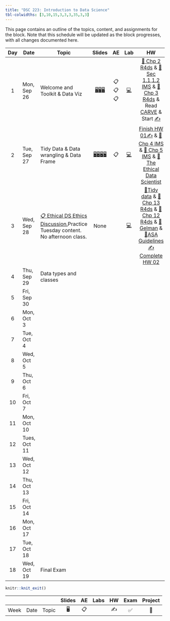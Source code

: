 ```yaml
---
title: "DSC 223: Introduction to Data Science"
tbl-colwidths: [3,10,15,3,3,3,35,3,3]
---
```


This page contains an outline of the topics, content, and assignments for the block. Note that this schedule will be updated as the block progresses, with all changes documented here.

::: column-screen-inset-right
| Day | Date         | Topic                                                                                                                                         |                                                                                                                                                   Slides                                                                                                                                                   |   AE   |                                             Lab                                              |                                                                                                                                                                                                                                                                HW                                                                                                                                                                                                                                                                | Exam | Project |
|:--:|--------|--------|:------:|:------:|:------:|:----------------:|:------:|:------:|
|  1  | Mon, Sep 26  | Welcome and Toolkit & Data Viz                                                                                                                |                                 [🖥️](/course-materials/_slides/u1-d01-welcome/u1-d01-welcome.pdf "Slides")[🖥️](/course-materials/_slides/u1-d02-toolkit-r/u1-d02-toolkit-r.pdf "Slides")[🖥️](/course-materials/_slides/u1-d03-toolkit-git/u1-d03-toolkit-git.pdf "Slides")                                 | 📋📋📋 |    [💻](/course-materials/lab-instructions/lab-01/lab-01-hello-r.html "Lab instructions")    |                                            [📖 Chp 2 R4ds](https://r4ds.had.co.nz/explore-intro.html "Read Chapter 2 R4ds") & [📖 Sec 1.1,1.2 IMS](https://openintro-ims.netlify.app/data-hello.html "Sec 1.1,1.2 IMS") & [📖 Chp 3 R4ds](https://r4ds.had.co.nz/data-visualisation.html "Read Chapter 2 R4ds") & Read [CARVE](/course-materials/documents/CARVE.pdf) & Start [✍️](/course-materials/hw-instructions/hw-01/hw-01-pet-names.html "Your version available via GitHub")                                             |      |         |
|  2  | Tue, Sep 27  | Tidy Data & Data wrangling & Data Frame                                                                                                       | [🖥️](/course-materials/_slides/u2-d01-data-viz/u2-d01-data-viz.pdf "Slides")[🖥️](/course-materials/_slides/u2-d02-ggplot2/u2-d02-ggplot2.pdf "Slides")[🖥️](/course-materials/_slides/u2-d03-viz-num/u2-d03-viz-num.pdf "Slides")[🖥️](/course-materials/_slides/u2-d04-viz-cat/u2-d04-viz-cat.pdf "Slides") |   📋   |    [💻](/course-materials/lab-instructions/lab-01/lab-01-hello-r.html "Lab instructions")    | [Finish HW 01](/course-materials/hw-instructions/hw-01/hw-01-pet-names.html)[✍️](/course-materials/hw-instructions/hw-01/hw-01-pet-names.html "Your version available via GitHub") & [📖 Chp 4 IMS](https://openintro-ims.netlify.app/explore-categorical.html "Sec 1.1,1.2 IMS") & [📖 Chp 5 IMS](https://openintro-ims.netlify.app/explore-numerical.html "Read Chapter 2 R4ds") & [📖 The Ethical Data Scientist](https://slate.com/technology/2016/02/how-to-bring-better-ethics-to-data-science.html "Read Chapter 2 R4ds") |      |         |
|  3  | Wed, Sep 28  | [📋 Ethical DS Ethics Discussion.](/course-materials/class-discussion/ethical_ds_discussion.qmd)Practice Tuesday content. No afternoon class. |                                                                                                                                                    None                                                                                                                                                    |        | [💻](/course-materials/lab-instructions/lab-02/lab-02-plastic-waste.html "Lab instructions") |           [📖Tidy data](https://www.jstatsoft.org/article/view/v059i10) & [📖 Chp 13 R4ds](https://r4ds.had.co.nz/relational-data.html) & [📖 Chp 12 R4ds](https://r4ds.had.co.nz/tidy-data.html) & [📖 Gelman](http://www.stat.columbia.edu/~gelman/research/published/ChanceEthics14.pdf) & [📖ASA Guidelines](https://www.amstat.org/your-career/ethical-guidelines-for-statistical-practice) [✍️Complete HW 02](/course-materials/hw-instructions/hw-02/hw-02-airbnb-edi.html "Your version available via GitHub")           |      |         |
|  4  | Thu, Sep 29  | Data types and classes                                                                                                                        |                                                                                                                                                                                                                                                                                                            |        |                                                                                              |                                                                                                                                                                                                                                                                                                                                                                                                                                                                                                                                  |      |         |
|  5  | Fri, Sep 30  |                                                                                                                                               |                                                                                                                                                                                                                                                                                                            |        |                                                                                              |                                                                                                                                                                                                                                                                                                                                                                                                                                                                                                                                  |      |   📂    |
|  6  | Mon, Oct 3   |                                                                                                                                               |                                                                                                                                                                                                                                                                                                            |        |                                                                                              |                                                                                                                                                                                                                                                                                                                                                                                                                                                                                                                                  |      |         |
|  7  | Tue, Oct 4   |                                                                                                                                               |                                                                                                                                                                                                                                                                                                            |        |                                                                                              |                                                                                                                                                                                                                                                                                                                                                                                                                                                                                                                                  |      |         |
|  8  | Wed, Oct 5   |                                                                                                                                               |                                                                                                                                                                                                                                                                                                            |        |                                                                                              |                                                                                                                                                                                                                                                                                                                                                                                                                                                                                                                                  |      |         |
|  9  | Thu, Oct 6   |                                                                                                                                               |                                                                                                                                                                                                                                                                                                            |        |                                                                                              |                                                                                                                                                                                                                                                                                                                                                                                                                                                                                                                                  |      |         |
| 10  | Fri, Oct 7   |                                                                                                                                               |                                                                                                                                                                                                                                                                                                            |        |                                                                                              |                                                                                                                                                                                                                                                                                                                                                                                                                                                                                                                                  |  ✅  |   📂    |
| 11  | Mon, Oct 10  |                                                                                                                                               |                                                                                                                                                                                                                                                                                                            |        |                                                                                              |                                                                                                                                                                                                                                                                                                                                                                                                                                                                                                                                  |      |         |
| 12  | Tues, Oct 11 |                                                                                                                                               |                                                                                                                                                                                                                                                                                                            |        |                                                                                              |                                                                                                                                                                                                                                                                                                                                                                                                                                                                                                                                  |      |         |
| 13  | Wed, Oct 12  |                                                                                                                                               |                                                                                                                                                                                                                                                                                                            |        |                                                                                              |                                                                                                                                                                                                                                                                                                                                                                                                                                                                                                                                  |      |         |
| 14  | Thu, Oct 13  |                                                                                                                                               |                                                                                                                                                                                                                                                                                                            |        |                                                                                              |                                                                                                                                                                                                                                                                                                                                                                                                                                                                                                                                  |      |         |
| 15  | Fri, Oct 14  |                                                                                                                                               |                                                                                                                                                                                                                                                                                                            |        |                                                                                              |                                                                                                                                                                                                                                                                                                                                                                                                                                                                                                                                  |      |   📂    |
| 16  | Mon, Oct 17  |                                                                                                                                               |                                                                                                                                                                                                                                                                                                            |        |                                                                                              |                                                                                                                                                                                                                                                                                                                                                                                                                                                                                                                                  |      |         |
| 17  | Tue, Oct 18  |                                                                                                                                               |                                                                                                                                                                                                                                                                                                            |        |                                                                                              |                                                                                                                                                                                                                                                                                                                                                                                                                                                                                                                                  |      |   📂    |
| 18  | Wed, Oct 19  | Final Exam                                                                                                                                    |                                                                                                                                                                                                                                                                                                            |        |                                                                                              |                                                                                                                                                                                                                                                                                                                                                                                                                                                                                                                                  |  ✅  |         |
:::

```r
knitr::knit_exit()
```

|      |      |       | Slides | AE  | Labs | HW  | Exam | Project |
|------|------|-------|:------:|:---:|:----:|:---:|:----:|:-------:|
| Week | Date | Topic |   🖥️   | 📋  |      | ✍️  |  ✅  |   📂    |
